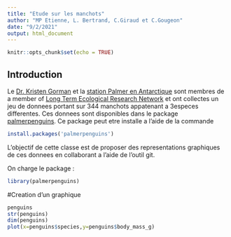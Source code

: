 ```yaml
---
title: "Etude sur les manchots"
author: "MP Etienne, L. Bertrand, C.Giraud et C.Gougeon"
date: "9/2/2021"
output: html_document
---
```


```r
knitr::opts_chunk$set(echo = TRUE)
```

## Introduction 

Le  [Dr. Kristen Gorman](https://www.uaf.edu/cfos/people/faculty/detail/kristen-gorman.php) et la [station Palmer en Antarctique](https://pal.lternet.edu/) sont membres de a member of [ Long Term Ecological Research Network](https://lternet.edu/) et ont collectes un jeu de donnees portant sur 344 manchots appatenant a 3especes differentes. Ces donnees sont disponibles dans le package [palmerpenguins](https://allisonhorst.github.io/palmerpenguins/). Ce package peut etre installe a l'aide de la commande

```r
install.packages('palmerpenguins')
```

L'objectif de cette classe est de proposer des representations graphiques de ces donnees en collaborant a l'aide de l'outil git.

On charge le package :

```r
library(palmerpenguins)

```

#Creation d'un graphique

```r
penguins
str(penguins)
dim(penguins)
plot(x=penguins$species,y=penguins$body_mass_g)
```

